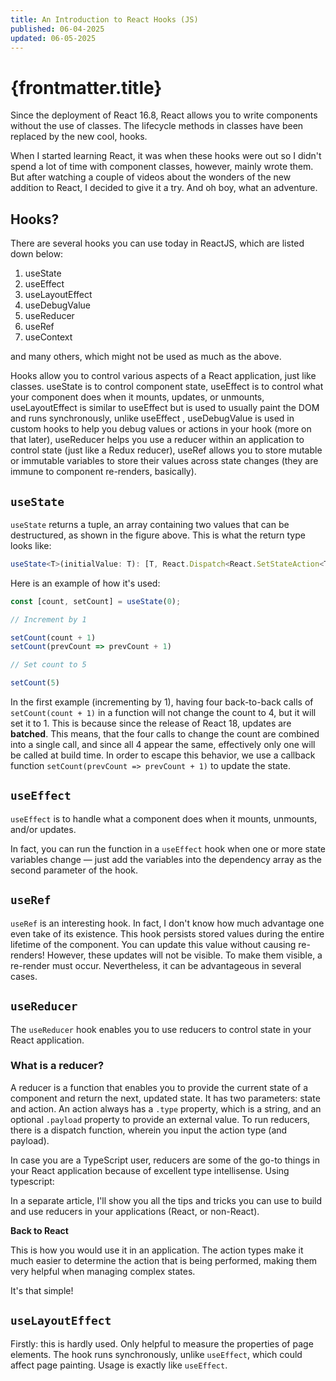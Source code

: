 ```yaml
---
title: An Introduction to React Hooks (JS)
published: 06-04-2025
updated: 06-05-2025
---
```


# {frontmatter.title}

Since the deployment of React 16.8, React allows you to write components without the use of classes. The lifecycle methods in classes have been replaced by the new cool, hooks.

When I started learning React, it was when these hooks were out so I didn't spend a lot of time with component classes, however, mainly wrote them. But after watching a couple of videos about the wonders of the new addition to React, I decided to give it a try. And oh boy, what an adventure.

## Hooks?

There are several hooks you can use today in ReactJS, which are listed down below:

1. useState
2. useEffect
3. useLayoutEffect
4. useDebugValue
5. useReducer
6. useRef
7. useContext

and many others, which might not be used as much as the above.

Hooks allow you to control various aspects of a React application, just like classes. useState is to control component state, useEffect is to control what your component does when it mounts, updates, or unmounts, useLayoutEffect is similar to useEffect but is used to usually paint the DOM and runs synchronously, unlike useEffect , useDebugValue is used in custom hooks to help you debug values or actions in your hook (more on that later), useReducer helps you use a reducer within an application to control state (just like a Redux reducer), useRef allows you to store mutable or immutable variables to store their values across state changes (they are immune to component re-renders, basically).

## `useState`

`useState` returns a tuple, an array containing two values that can be destructured, as shown in the figure above. This is what the return type looks like:

```ts
useState<T>(initialValue: T): [T, React.Dispatch<React.SetStateAction<T>>]
```

Here is an example of how it's used:

```ts
const [count, setCount] = useState(0);

// Increment by 1

setCount(count + 1)
setCount(prevCount => prevCount + 1)

// Set count to 5

setCount(5)
```

In the first example (incrementing by 1), having four back-to-back calls of `setCount(count + 1)` in a function will not change the count to 4, but it will set it to 1. This is because since the release of React 18, updates are **batched**. This means, that the four calls to change the count are combined into a single call, and since all 4 appear the same, effectively only one will be called at build time. In order to escape this behavior, we use a callback function `setCount(prevCount => prevCount + 1)` to update the state.

## `useEffect`

`useEffect` is to handle what a component does when it mounts, unmounts, and/or updates.


In fact, you can run the function in a `useEffect` hook when one or more state variables change — just add the variables into the dependency array as the second parameter of the hook.

## `useRef`

`useRef` is an interesting hook. In fact, I don't know how much advantage one even take of its existence. This hook persists stored values during the entire lifetime of the component. You can update this value without causing re-renders! However, these updates will not be visible. To make them visible, a re-render must occur. Nevertheless, it can be advantageous in several cases.


## `useReducer`
The `useReducer` hook enables you to use reducers to control state in your React application.

### What is a reducer?
A reducer is a function that enables you to provide the current state of a component and return the next, updated state. It has two parameters: state and action. An action always has a `.type` property, which is a string, and an optional `.payload` property to provide an external value. To run reducers, there is a dispatch function, wherein you input the action type (and payload).


In case you are a TypeScript user, reducers are some of the go-to things in your React application because of excellent type intellisense. Using typescript:

In a separate article, I'll show you all the tips and tricks you can use to build and use reducers in your applications (React, or non-React).

**Back to React**

This is how you would use it in an application. The action types make it much easier to determine the action that is being performed, making them very helpful when managing complex states.

It's that simple!

## `useLayoutEffect`
Firstly: this is hardly used. Only helpful to measure the properties of page elements. The hook runs synchronously, unlike `useEffect`, which could affect page painting. Usage is exactly like `useEffect`.
